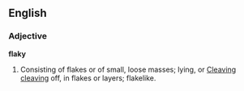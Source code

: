 ==English==

===Adjective===

'''flaky'''

#Consisting of flakes or of small, loose masses; lying, or [[Cleaving cleaving]] off, in flakes or layers; flakelike.